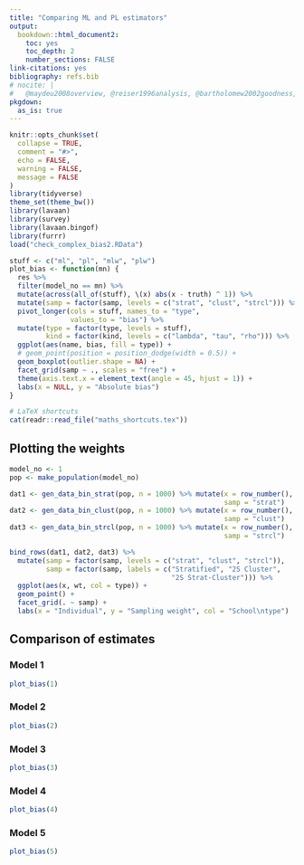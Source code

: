 ```yaml
---
title: "Comparing ML and PL estimators"
output:
  bookdown::html_document2:
    toc: yes
    toc_depth: 2
    number_sections: FALSE
link-citations: yes
bibliography: refs.bib
# nocite: |
#   @maydeu2008overview, @reiser1996analysis, @bartholomew2002goodness, @katsikatsou2012pairwise
pkgdown:
  as_is: true
---
```


```r
knitr::opts_chunk$set(
  collapse = TRUE,
  comment = "#>",
  echo = FALSE,
  warning = FALSE,
  message = FALSE
)
library(tidyverse)
theme_set(theme_bw())
library(lavaan)
library(survey)
library(lavaan.bingof)
library(furrr)
load("check_complex_bias2.RData")

stuff <- c("ml", "pl", "mlw", "plw")
plot_bias <- function(mn) {
  res %>%
  filter(model_no == mn) %>%
  mutate(across(all_of(stuff), \(x) abs(x - truth) ^ 1)) %>%
  mutate(samp = factor(samp, levels = c("strat", "clust", "strcl"))) %>%
  pivot_longer(cols = stuff, names_to = "type",
               values_to = "bias") %>%
  mutate(type = factor(type, levels = stuff),
         kind = factor(kind, levels = c("lambda", "tau", "rho"))) %>%
  ggplot(aes(name, bias, fill = type)) +
  # geom_point(position = position_dodge(width = 0.5)) +
  geom_boxplot(outlier.shape = NA) +
  facet_grid(samp ~ ., scales = "free") +
  theme(axis.text.x = element_text(angle = 45, hjust = 1)) +
  labs(x = NULL, y = "Absolute bias")
}

```

```r
# LaTeX shortcuts 
cat(readr::read_file("maths_shortcuts.tex"))
``` 

<!-- Extra LaTeX commands -->
\newcommand{\pimod}[1]{\pi_{#1}(\btheta)}
\newcommand{\Sigmaystar}{\bSigma_{\by^*}}
\newcommand{\pl}{\operatorname{\ell_P}}
\newcommand{\mlepl}{\hat\btheta_{\text{PL}}}
\newcommand{\mle}{\hat\btheta_{\text{ML}}}
\newcommand{\pimodpl}{\pi_{y_iy_j}^{(ij)}(\btheta)}
\newcommand{\tr}{\operatorname{tr}}
<!-- Extra LaTeX commands -->


## Plotting the weights

```r
model_no <- 1
pop <- make_population(model_no)

dat1 <- gen_data_bin_strat(pop, n = 1000) %>% mutate(x = row_number(),
                                                     samp = "strat")
dat2 <- gen_data_bin_clust(pop, n = 1000) %>% mutate(x = row_number(),
                                                     samp = "clust")
dat3 <- gen_data_bin_strcl(pop, n = 1000) %>% mutate(x = row_number(),
                                                     samp = "strcl")

bind_rows(dat1, dat2, dat3) %>%
  mutate(samp = factor(samp, levels = c("strat", "clust", "strcl")),
         samp = factor(samp, labels = c("Stratified", "2S Cluster",
                                        "2S Strat-Cluster"))) %>%
  ggplot(aes(x, wt, col = type)) +
  geom_point() +
  facet_grid(. ~ samp) +
  labs(x = "Individual", y = "Sampling weight", col = "School\ntype")
```

## Comparison of estimates {.tabset .tabset-fade}


### Model 1

```r
plot_bias(1)
```

### Model 2


```r
plot_bias(2)
```

### Model 3


```r
plot_bias(3)
```

### Model 4


```r
plot_bias(4)
```

### Model 5


```r
plot_bias(5)
```



